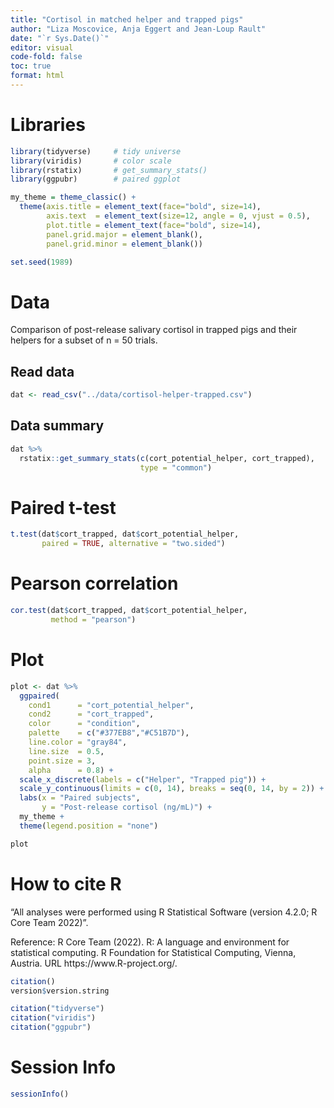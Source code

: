 ```yaml
---
title: "Cortisol in matched helper and trapped pigs"
author: "Liza Moscovice, Anja Eggert and Jean-Loup Rault"
date: "`r Sys.Date()`" 
editor: visual
code-fold: false
toc: true
format: html
---
```


# Libraries

```r
library(tidyverse)     # tidy universe
library(viridis)       # color scale
library(rstatix)       # get_summary_stats()
library(ggpubr)        # paired ggplot
```

```r
my_theme = theme_classic() +
  theme(axis.title = element_text(face="bold", size=14),
        axis.text  = element_text(size=12, angle = 0, vjust = 0.5),
        plot.title = element_text(face="bold", size=14),
        panel.grid.major = element_blank(),
        panel.grid.minor = element_blank())
```

```r
set.seed(1989)
```

# Data

Comparison of post-release salivary cortisol in trapped pigs and their helpers for a subset of n = 50 trials.

## Read data

```r
dat <- read_csv("../data/cortisol-helper-trapped.csv")
```

## Data summary

```r
dat %>% 
  rstatix::get_summary_stats(c(cort_potential_helper, cort_trapped), 
                             type = "common")
```

# Paired t-test

```r
t.test(dat$cort_trapped, dat$cort_potential_helper,
       paired = TRUE, alternative = "two.sided")
```

# Pearson correlation

```r
cor.test(dat$cort_trapped, dat$cort_potential_helper,
         method = "pearson")
```

# Plot

```r
plot <- dat %>% 
  ggpaired(
    cond1      = "cort_potential_helper",
    cond2      = "cort_trapped",
    color      = "condition",
    palette    = c("#377EB8","#C51B7D"),
    line.color = "gray84",
    line.size  = 0.5,
    point.size = 3,
    alpha      = 0.8) +
  scale_x_discrete(labels = c("Helper", "Trapped pig")) + 
  scale_y_continuous(limits = c(0, 14), breaks = seq(0, 14, by = 2)) +
  labs(x = "Paired subjects",
       y = "Post-release cortisol (ng/mL)") + 
  my_theme +
  theme(legend.position = "none")
```

```r
plot
```

# How to cite R

"All analyses were performed using R Statistical Software (version 4.2.0; R Core Team 2022)".

Reference: R Core Team (2022). R: A language and environment for statistical computing. R Foundation for Statistical Computing, Vienna, Austria. URL https://www.R-project.org/.

```r
citation()
version$version.string
```

```r
citation("tidyverse")
citation("viridis")
citation("ggpubr")
```

# Session Info

```r
sessionInfo()
```

